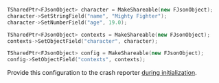 ```cpp
TSharedPtr<FJsonObject> character = MakeShareable(new FJsonObject);
character->SetStringField("name", "Mighty Fighter");
character->SetNumberField("age", 19.0);

TSharedPtr<FJsonObject> contexts = MakeShareable(new FJsonObject);
contexts->SetObjectField("character", character);

TSharedPtr<FJsonObject> config = MakeShareable(new FJsonObject);
config->SetObjectField("contexts", contexts);
```

Provide this configuration to the crash reporter [during initialization](/platforms/unreal/setup-crashreport/#configure-attributes/).
